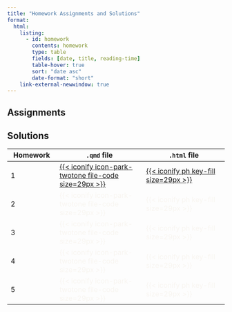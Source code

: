 ```yaml
---
title: "Homework Assignments and Solutions"
format: 
  html:
    listing: 
      - id: homework
        contents: homework
        type: table
        fields: [date, title, reading-time]
        table-hover: true
        sort: "date asc"
        date-format: "short"
    link-external-newwindow: true
---
```


## Assignments

::: {#homework}
:::

## Solutions

| Homework | `.qmd` file                                                                                                                                                                                                                                                          | `.html` file                                                                                                                                                                                                                                          |
|---------------|--------------------------|-------------------------|
| 1        | [[{{< iconify icon-park-twotone file-code size=29px >}}](https://ohsuitg-my.sharepoint.com/:u:/r/personal/wakim_ohsu_edu/Documents/Teaching/Classes/W2024_BSTA_512_612/Student_files/HW_solns/HW1_solns_512_W2024.qmd?csf=1&web=1&e=vTauMs)]{style="color:#f8f5f0;"} | [[{{< iconify ph key-fill size=29px >}}](https://ohsuitg-my.sharepoint.com/:u:/r/personal/wakim_ohsu_edu/Documents/Teaching/Classes/W2024_BSTA_512_612/Student_files/HW_solns/HW1_solns_512_W2024.html?csf=1&web=1&e=duvjci)]{style="color:#f8f5f0;"} |
| 2        | [{{< iconify icon-park-twotone file-code size=29px >}}]{style="color:#f8f5f0;"}                                                                                                                                                                                      | [{{< iconify ph key-fill size=29px >}}]{style="color:#f8f5f0;"}                                                                                                                                                                                       |
| 3        | [{{< iconify icon-park-twotone file-code size=29px >}}]{style="color:#f8f5f0;"}                                                                                                                                                                                      | [{{< iconify ph key-fill size=29px >}}]{style="color:#f8f5f0;"}                                                                                                                                                                                       |
| 4        | [{{< iconify icon-park-twotone file-code size=29px >}}]{style="color:#f8f5f0;"}                                                                                                                                                                                      | [{{< iconify ph key-fill size=29px >}}]{style="color:#f8f5f0;"}                                                                                                                                                                                       |
| 5        | [{{< iconify icon-park-twotone file-code size=29px >}}]{style="color:#f8f5f0;"}                                                                                                                                                                                      | [{{< iconify ph key-fill size=29px >}}]{style="color:#f8f5f0;"}                                                                                                                                                                                       |
